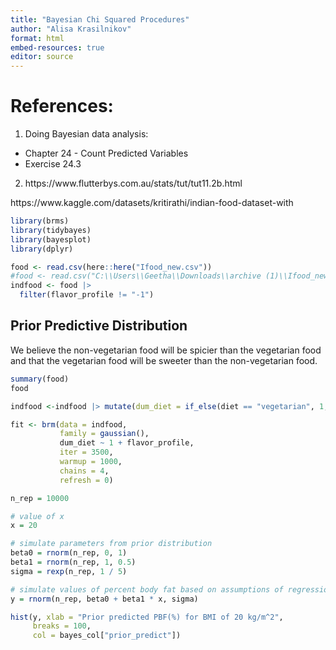 ```yaml
---
title: "Bayesian Chi Squared Procedures"
author: "Alisa Krasilnikov"
format: html
embed-resources: true
editor: source
---
```


# References: 
 
1. Doing Bayesian data analysis:
 - Chapter 24 - Count Predicted Variables
 - Exercise 24.3 

2. https://www.flutterbys.com.au/stats/tut/tut11.2b.html


https://www.kaggle.com/datasets/kritirathi/indian-food-dataset-with

```r
library(brms)
library(tidybayes)
library(bayesplot)
library(dplyr)
```

```r
food <- read.csv(here::here("Ifood_new.csv"))
#food <- read.csv("C:\\Users\\Geetha\\Downloads\\archive (1)\\Ifood_new.csv")
indfood <- food |> 
  filter(flavor_profile != "-1")
```


## Prior Predictive Distribution

We believe the non-vegetarian food will be spicier than the vegetarian food and that the vegetarian food will be sweeter than the non-vegetarian food.

```r
summary(food)
food
```

```r
indfood <-indfood |> mutate(dum_diet = if_else(diet == "vegetarian", 1, 2))
```

```r
fit <- brm(data = indfood,
           family = gaussian(),
           dum_diet ~ 1 + flavor_profile,
           iter = 3500,
           warmup = 1000,
           chains = 4,
           refresh = 0)
```

```r
n_rep = 10000

# value of x
x = 20

# simulate parameters from prior distribution
beta0 = rnorm(n_rep, 0, 1)
beta1 = rnorm(n_rep, 1, 0.5)
sigma = rexp(n_rep, 1 / 5)

# simulate values of percent body fat based on assumptions of regression model
y = rnorm(n_rep, beta0 + beta1 * x, sigma)

hist(y, xlab = "Prior predicted PBF(%) for BMI of 20 kg/m^2",
     breaks = 100,
     col = bayes_col["prior_predict"])
```


